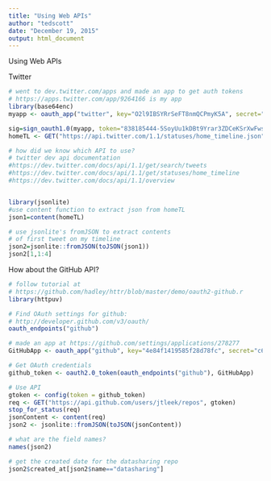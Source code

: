 ```yaml
---
title: "Using Web APIs"
author: "tedscott"
date: "December 19, 2015"
output: html_document
---
```


Using Web APIs

Twitter

```r
# went to dev.twitter.com/apps and made an app to get auth tokens
# https://apps.twitter.com/app/9264166 is my app
library(base64enc)
myapp <- oauth_app("twitter", key="O2l9IBSYRrSeFT8nmQCPmyK5A", secret="NxfCFSsR9qipcy1wJnaTjtaLwiYw3qS8zxu6qQUZDhTOMObiKD")

sig=sign_oauth1.0(myapp, token="838185444-5SoyUu1kDBt9Yrar3ZDCeKSrXwFws6pcyLUFf4Sv", token_secret="ex0AJDP6kilqVSrJJd6tQ65zDa15byct0LczphVt6rE7d")
homeTL <- GET("https://api.twitter.com/1.1/statuses/home_timeline.json", sig)

# how did we know which API to use?
# twitter dev api documentation
#https://dev.twitter.com/docs/api/1.1/get/search/tweets
#https://dev.twitter.com/docs/api/1.1/get/statuses/home_timeline
#https://dev.twitter.com/docs/api/1.1/overview


library(jsonlite)
#use content function to extract json from homeTL
json1=content(homeTL)

# use jsonlite's fromJSON to extract contents
# of first tweet on my timeline
json2=jsonlite::fromJSON(toJSON(json1))
json2[1,1:4]
```

How about the GitHub API?

```r
# follow tutorial at 
# https://github.com/hadley/httr/blob/master/demo/oauth2-github.r
library(httpuv)

# Find OAuth settings for github:
# http://developer.github.com/v3/oauth/
oauth_endpoints("github")

# made an app at https://github.com/settings/applications/278277
GitHubApp <- oauth_app("github", key="4e84f1419585f28d78fc", secret="c6f333279e9396da3a055a51edec694c3847a76c")

# Get OAuth credentials
github_token <- oauth2.0_token(oauth_endpoints("github"), GitHubApp)

# Use API
gtoken <- config(token = github_token)
req <- GET("https://api.github.com/users/jtleek/repos", gtoken)
stop_for_status(req)
jsonContent <- content(req)
json2 <- jsonlite::fromJSON(toJSON(jsonContent))

# what are the field names?
names(json2)

# get the created date for the datasharing repo
json2$created_at[json2$name=="datasharing"]

```

